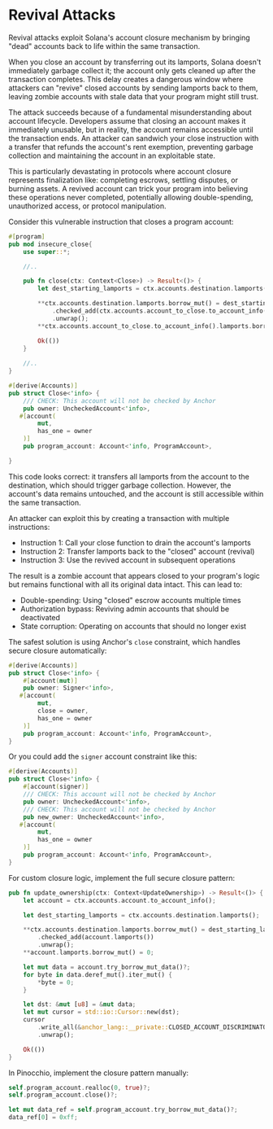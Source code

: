 
# Revival Attacks

Revival attacks exploit Solana's account closure mechanism by bringing "dead" accounts back to life within the same transaction. 

When you close an account by transferring out its lamports, Solana doesn't immediately garbage collect it; the account only gets cleaned up after the transaction completes. This delay creates a dangerous window where attackers can "revive" closed accounts by sending lamports back to them, leaving zombie accounts with stale data that your program might still trust.

The attack succeeds because of a fundamental misunderstanding about account lifecycle. Developers assume that closing an account makes it immediately unusable, but in reality, the account remains accessible until the transaction ends. An attacker can sandwich your close instruction with a transfer that refunds the account's rent exemption, preventing garbage collection and maintaining the account in an exploitable state.

This is particularly devastating in protocols where account closure represents finalization like: completing escrows, settling disputes, or burning assets. A revived account can trick your program into believing these operations never completed, potentially allowing double-spending, unauthorized access, or protocol manipulation.

<ArticleSection name="Anchor" id="anchor" level="h2" />

Consider this vulnerable instruction that closes a program account:

```rust
#[program]
pub mod insecure_close{
    use super::*;

    //..

    pub fn close(ctx: Context<Close>) -> Result<()> {
        let dest_starting_lamports = ctx.accounts.destination.lamports();

        **ctx.accounts.destination.lamports.borrow_mut() = dest_starting_lamports
            .checked_add(ctx.accounts.account_to_close.to_account_info().lamports())
            .unwrap();
        **ctx.accounts.account_to_close.to_account_info().lamports.borrow_mut() = 0;

        Ok(())
    }
        
    //..
}

#[derive(Accounts)]
pub struct Close<'info> {
    /// CHECK: This account will not be checked by Anchor
    pub owner: UncheckedAccount<'info>,
   #[account(
        mut,
        has_one = owner
    )]
    pub program_account: Account<'info, ProgramAccount>,

}
```

This code looks correct: it transfers all lamports from the account to the destination, which should trigger garbage collection. However, the account's data remains untouched, and the account is still accessible within the same transaction.

An attacker can exploit this by creating a transaction with multiple instructions:
- Instruction 1: Call your close function to drain the account's lamports
- Instruction 2: Transfer lamports back to the "closed" account (revival)
- Instruction 3: Use the revived account in subsequent operations

The result is a zombie account that appears closed to your program's logic but remains functional with all its original data intact. This can lead to:
- Double-spending: Using "closed" escrow accounts multiple times
- Authorization bypass: Reviving admin accounts that should be deactivated
- State corruption: Operating on accounts that should no longer exist

The safest solution is using Anchor's `close` constraint, which handles secure closure automatically:

```rust
#[derive(Accounts)]
pub struct Close<'info> {
    #[account(mut)]
    pub owner: Signer<'info>,
   #[account(
        mut,
        close = owner,
        has_one = owner
    )]
    pub program_account: Account<'info, ProgramAccount>,
}
```

Or you could add the `signer` account constraint like this:

```rust
#[derive(Accounts)]
pub struct Close<'info> {
    #[account(signer)]
    /// CHECK: This account will not be checked by Anchor
    pub owner: UncheckedAccount<'info>,
    /// CHECK: This account will not be checked by Anchor
    pub new_owner: UncheckedAccount<'info>,
   #[account(
        mut,
        has_one = owner
    )]
    pub program_account: Account<'info, ProgramAccount>,
}
```

For custom closure logic, implement the full secure closure pattern:

```rust
pub fn update_ownership(ctx: Context<UpdateOwnership>) -> Result<()> {
    let account = ctx.accounts.account.to_account_info();

    let dest_starting_lamports = ctx.accounts.destination.lamports();

    **ctx.accounts.destination.lamports.borrow_mut() = dest_starting_lamports
        .checked_add(account.lamports())
        .unwrap();
    **account.lamports.borrow_mut() = 0;

    let mut data = account.try_borrow_mut_data()?;
    for byte in data.deref_mut().iter_mut() {
        *byte = 0;
    }

    let dst: &mut [u8] = &mut data;
    let mut cursor = std::io::Cursor::new(dst);
    cursor
        .write_all(&anchor_lang::__private::CLOSED_ACCOUNT_DISCRIMINATOR)
        .unwrap();

    Ok(())
}
```

<ArticleSection name="Pinocchio" id="pinocchio" level="h2" />

In Pinocchio, implement the closure pattern manually:

```rust
self.program_account.realloc(0, true)?;
self.program_account.close()?;

let mut data_ref = self.program_account.try_borrow_mut_data()?;
data_ref[0] = 0xff;
```





